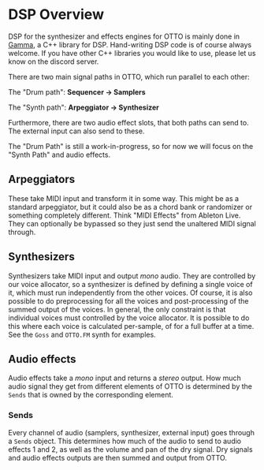 # DSP Overview

DSP for the synthesizer and effects engines for OTTO is mainly done in [Gamma](https://github.com/LancePutnam/Gamma), a C++ library for DSP. Hand-writing DSP code is of course always welcome. If you have other C++ libraries you would like to use, please let us know on the discord server. 

There are two main signal paths in OTTO, which run parallel to each other:

The "Drum path": **Sequencer -> Samplers**

The "Synth path": **Arpeggiator -> Synthesizer**

Furthermore, there are two audio effect slots, that both paths can send to. The external input can also send to these.

The "Drum Path" is still a work-in-progress, so for now we will focus on the "Synth Path" and audio effects.

## Arpeggiators
These take MIDI input and transform it in some way. This might be as a standard arpeggiator, but it could also be as a chord bank or randomizer or something completely different. Think "MIDI Effects" from Ableton Live.
They can optionally be bypassed so they just send the unaltered MIDI signal through.

## Synthesizers 
Synthesizers take MIDI input and output _mono_ audio. They are controlled by our voice allocator, so a synthesizer is defined by defining a single voice of it, which must run independently from the other voices. Of course, it is also possible to do preprocessing for all the voices and post-processing of the summed output of the voices. 
In general, the only constraint is that individual voices must controlled by the voice allocator. It is possible to do this where each voice is calculated per-sample, of for a full buffer at a time. See the `Goss` and `OTTO.FM` synth for examples.

## Audio effects
Audio effects take a _mono_ input and returns a _stereo_ output. How much audio signal they get from different elements of OTTO is determined by the `Sends` that is owned by the corresponding element.

### Sends
Every channel of audio (samplers, synthesizer, external input) goes through a `Sends` object. This determines how much of the audio to send to audio effects 1 and 2, as well as the volume and pan of the dry signal.
Dry signals and audio effects outputs are then summed and output from OTTO.
